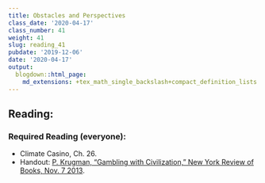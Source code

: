 ```yaml
---
title: Obstacles and Perspectives
class_date: '2020-04-17'
class_number: 41
weight: 41
slug: reading_41
pubdate: '2019-12-06'
date: '2020-04-17'
output:
  blogdown::html_page:
    md_extensions: +tex_math_single_backslash+compact_definition_lists
---
```

## Reading:

### Required Reading (everyone):
* Climate Casino, Ch. 26.
* Handout: [P.  Krugman, "Gambling with Civilization," New York Review of Books, Nov. 7 2013](/files/reading_handouts/Krugman-GamblingWithCivilization-2013.pdf){target="_blank"}.


